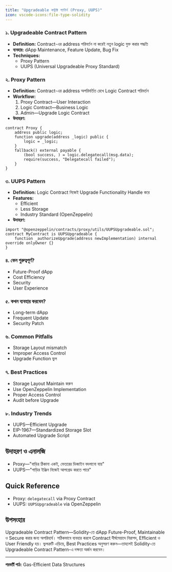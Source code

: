 ```yaml
---
title: "Upgradeable কন্ট্রাক্ট প্যাটার্ন (Proxy, UUPS)"
icon: vscode-icons:file-type-solidity
---
```


### ১. Upgradeable Contract Pattern
- **Definition:** Contract-এর address পরিবর্তন না করেই নতুন logic যুক্ত করার পদ্ধতি
- **ব্যবহার:** dApp Maintenance, Feature Update, Bug Fix
- **Techniques:**
    - Proxy Pattern
    - UUPS (Universal Upgradeable Proxy Standard)

### ২. Proxy Pattern
- **Definition:** Contract-এর address অপরিবর্তিত রেখে Logic Contract পরিবর্তন
- **Workflow:**
    1. Proxy Contract—User Interaction
    2. Logic Contract—Business Logic
    3. Admin—Upgrade Logic Contract
- **উদাহরণ:**
```solidity
contract Proxy {
    address public logic;
    function upgrade(address _logic) public {
        logic = _logic;
    }
    fallback() external payable {
        (bool success, ) = logic.delegatecall(msg.data);
        require(success, "Delegatecall failed");
    }
}
```

### ৩. UUPS Pattern
- **Definition:** Logic Contract নিজেই Upgrade Functionality Handle করে
- **Features:**
    - Efficient
    - Less Storage
    - Industry Standard (OpenZeppelin)
- **উদাহরণ:**
```solidity
import "@openzeppelin/contracts/proxy/utils/UUPSUpgradeable.sol";
contract MyContract is UUPSUpgradeable {
    function _authorizeUpgrade(address newImplementation) internal override onlyOwner {}
}
```

### ৪. কেন গুরুত্বপূর্ণ?
- Future-Proof dApp
- Cost Efficiency
- Security
- User Experience

### ৫. কখন ব্যবহার করবেন?
- Long-term dApp
- Frequent Update
- Security Patch

### ৬. Common Pitfalls
- Storage Layout mismatch
- Improper Access Control
- Upgrade Function ভুল

### ৭. Best Practices
- Storage Layout Maintain করুন
- Use OpenZeppelin Implementation
- Proper Access Control
- Audit before Upgrade

### ৮. Industry Trends
- UUPS—Efficient Upgrade
- EIP-1967—Standardized Storage Slot
- Automated Upgrade Script

## উদাহরণ ও এনালজি
- Proxy—"বাড়ির ঠিকানা একই, ভেতরের ডিজাইন বদলানো যায়"
- UUPS—"গাড়ির ইঞ্জিন নিজেই আপগ্রেড করতে পারে"

## Quick Reference
- Proxy: `delegatecall` via Proxy Contract
- UUPS: `UUPSUpgradeable` via OpenZeppelin

## উপসংহার

Upgradeable Contract Pattern—Solidity-তে dApp Future-Proof, Maintainable ও Secure করার জন্য অপরিহার্য। সঠিকভাবে ব্যবহার করলে Contract দীর্ঘমেয়াদে নিরাপদ, Efficient ও User Friendly হয়। ভুলত্রুটি এড়িয়ে, Best Practices অনুসরণ করুন—তাহলেই Solidity-তে Upgradeable Contract Pattern-এ দক্ষতা অর্জন করবেন।

---

**পরবর্তী পাঠ:** Gas-Efficient Data Structures
